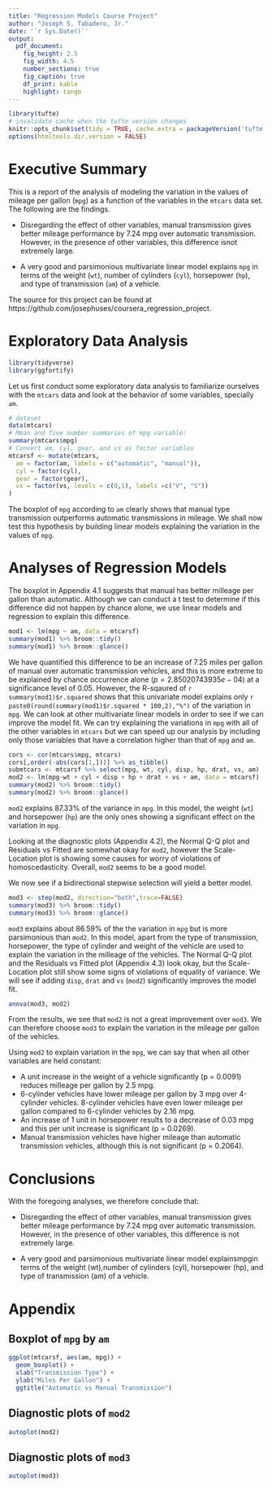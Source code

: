 ```yaml
---
title: "Regression Models Course Project"
author: "Joseph S. Tabadero, Jr."
date: '`r Sys.Date()`'
output:
  pdf_document:
    fig_height: 2.5
    fig_width: 4.5
    number_sections: true
    fig_caption: true
    df_print: kable
    highlight: tango
---
```




```r
library(tufte)
# invalidate cache when the tufte version changes
knitr::opts_chunk$set(tidy = TRUE, cache.extra = packageVersion('tufte'), cache = TRUE, message = FALSE, warning = FALSE, fig.align = "center")
options(htmltools.dir.version = FALSE)
```

# Executive Summary

This is a report of the analysis of modeling the variation in the values of mileage per gallon (`mpg`) as a function of the variables in the `mtcars` data set. The following are the findings. 

* Disregarding the effect of other variables, manual transmission gives better mileage performance by 7.24 mpg over automatic transmission. However, in the presence of other variables, this difference isnot extremely large.

* A very good and parsimonious multivariate linear model explains `mpg` in terms of the weight (`wt`), number of cylinders (`cyl`), horsepower (`hp`), and type of transmission (`am`) of a vehicle.

The source for this project can be found at https://github.com/josephuses/coursera_regression_project.

# Exploratory Data Analysis



```r
library(tidyverse)
library(ggfortify)
```

Let us first conduct some exploratory data analysis to familiarize ourselves with the `mtcars` data and look at the behavior of some variables, specially `am`.

```r
# dataset
data(mtcars)
# Mean and five number summaries of mpg variable:
summary(mtcars$mpg)
# Convert am, cyl, gear, and vs as factor variables
mtcarsf <- mutate(mtcars,
  am = factor(am, labels = c("automatic", "manual")),
  cyl = factor(cyl),
  gear = factor(gear),
  vs = factor(vs, levels = c(0,1), labels =c("V", "S"))
)
```

The boxplot of `mpg` according to `am` clearly shows that manual type transmission outperforms automatic transmissions in mileage. We shall now test this hypothesis by building linear models explaining the variation in the values of `mpg`.




# Analyses of Regression Models

The boxplot in Appendix 4.1 suggests that manual has better milleage per gallon than automatic. Although we can conduct a t test to determine if this difference did not happen by chance alone, we  use linear models and regression to explain this difference.


```r
mod1 <- lm(mpg ~ am, data = mtcarsf)
summary(mod1) %>% broom::tidy()
summary(mod1) %>% broom::glance()
```

We have quantified this difference to be an increase of 7.25 miles per gallon of manual over automatic transmission vehicles, and this is more extreme to be explained by chance occurrence alone ($p=2.85020743935e-04$) at a significance level of 0.05. However, the R-sqaured of `r summary(mod1)$r.squared` shows that this univariate model explains only `r paste0(round(summary(mod1)$r.squared * 100,2),"%")` of the variation in `mpg`. We can look at other multivariate linear models in order to see if we can improve the model fit. We can try explaining the variations in `mpg` with all of the other variables in `mtcars` but we can speed up our analysis by including only those variables that have a correlation higher than that of `mpg` and `am`.

```r
cors <- cor(mtcars$mpg, mtcars)
cors[,order(-abs(cors[1,]))] %>% as_tibble()
submtcars <- mtcarsf %>% select(mpg, wt, cyl, disp, hp, drat, vs, am)
mod2 <- lm(mpg~wt + cyl + disp + hp + drat + vs + am, data = mtcarsf)
summary(mod2) %>% broom::tidy()
summary(mod2) %>% broom::glance()
```

`mod2` explains 87.33% of the variance in `mpg`. In this model, the weight (`wt`) and horsepower (`hp`) are the only ones showing a significant effect on the variation in `mpg`. 

Looking at the diagnostic plots (Appendix 4.2), the Normal Q-Q plot and Residuals vs Fitted are somewhat okay for `mod2`, however the  Scale-Location plot is showing some causes for worry of violations of homoscedasticity. Overall, `mod2` seems to be a good model. 

We now see if a bidirectional stepwise selection will yield a better model.

```r
mod3 <- step(mod2, direction="both",trace=FALSE)
summary(mod3) %>% broom::tidy()
summary(mod3) %>% broom::glance()
```

`mod3` explains about 86.59% of the the variation in `mpg` but is more parsimonious than `mod2`. In this model, apart from the type of transmission, horsepower, the type of cylinder and weight of the vehicle are used to explain the variation in the milleage of the vehicles. The Normal Q-Q plot and the Residuals vs Fitted plot (Appendix 4.3) look okay, but the Scale-Location plot still show some signs of violations of equality of variance. We will see if adding `disp`, `drat` and `vs` (`mod2`) significantly improves the model fit.

```r
anova(mod3, mod2)
```

From the results, we see that `mod2` is not a great improvement over `mod3`. We can therefore choose `mod3` to explain the variation in the mileage per gallon of the vehicles.

Using `mod2` to explain variation in the `mpg`, we can say that when all other variables are held constant:

* A unit increase in the weight of a vehicle significantly (p = 0.0091) reduces milleage per gallon by 2.5 mpg.
* 6-cylinder vehicles have lower mileage per gallon by 3 mpg over 4-cylinder vehicles. 8-cylinder vehicles have even lower mileage per gallon compared to 6-cylinder vehicles by 2.16 mpg.
* An increase of 1 unit in horsepower results to a decrease of 0.03 mpg and this per unit increase is significant (p = 0.0269).
* Manual transmission vehicles have higher mileage than automatic transmission vehicles, although this is not significant (p = 0.2064).

# Conclusions

With the foregoing analyses, we therefore conclude that:

* Disregarding the effect of other variables, manual transmission gives better mileage performance by 7.24 mpg over automatic transmission. However, in the presence of other variables, this difference is not extremely large.

* A very good and parsimonious multivariate linear model explainsmpgin terms of the weight (wt),number of cylinders (cyl), horsepower (hp), and type of transmission (am) of a vehicle. 

# Appendix

## Boxplot of `mpg` by `am`

```r
ggplot(mtcarsf, aes(am, mpg)) + 
  geom_boxplot() + 
  xlab("Transmission Type") +
  ylab("Miles Per Gallon") +
  ggtitle("Automatic vs Manual Transmission")
```


## Diagnostic plots of `mod2`

```r
autoplot(mod2)
```


## Diagnostic plots of `mod3`

```r
autoplot(mod3)
```
